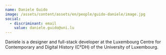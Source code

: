 ```yaml
---
name: Daniele Guido
image: /assets/content/assets/en/people/guido-daniele/image.jpg
social:
  - discriminant: email
    value: daniele.guido@uni.lu
---
```

Daniele is a designer and full-stack developer at the Luxembourg Centre for Contemporary and Digital History (C²DH) of the University of Luxembourg.